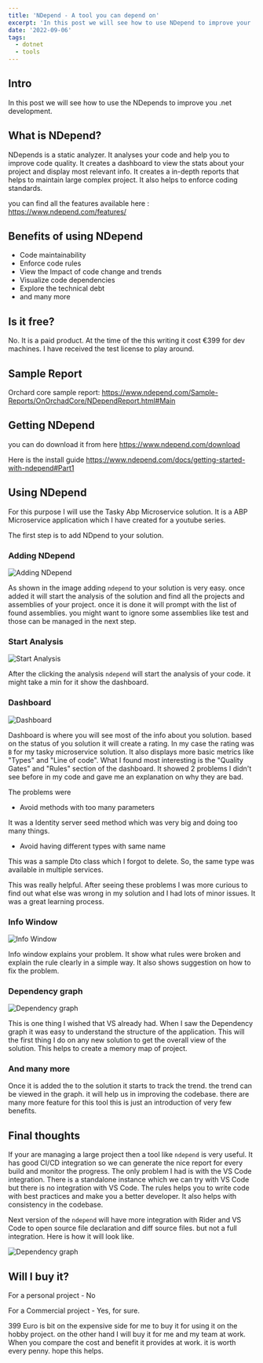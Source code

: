 ```yaml
---
title: 'NDepend - A tool you can depend on'
excerpt: 'In this post we will see how to use NDepend to improve your .net development.'
date: '2022-09-06'
tags:
  - dotnet
  - tools
---
```


<TOCInline toc={props.toc} asDisclosure />

## Intro

In this post we will see how to use the NDepends to improve you .net development.

## What is NDepend?

NDepends is a static analyzer. It analyses your code and help you to improve code quality. It creates a dashboard to view the stats about your project and display most relevant info. It creates a in-depth reports that helps to maintain large complex project. It also helps to enforce coding standards.

you can find all the features available here : https://www.ndepend.com/features/

## Benefits of using NDepend

- Code maintainability
- Enforce code rules
- View the Impact of code change and trends
- Visualize code dependencies
- Explore the technical debt
- and many more

## Is it free?

No. It is a paid product. At the time of the this writing it cost €399 for dev machines. I have received the test license to play around.

## Sample Report

Orchard core sample report: https://www.ndepend.com/Sample-Reports/OnOrchadCore/NDependReport.html#Main

## Getting NDepend

you can do download it from here https://www.ndepend.com/download

Here is the install guide https://www.ndepend.com/docs/getting-started-with-ndepend#Part1

## Using NDepend

For this purpose I will use the Tasky Abp Microservice solution. It is a ABP Microservice application which I have created for a youtube series.

The first step is to add NDpend to your solution.

### Adding NDepend

![Adding NDepend](https://raw.githubusercontent.com/antosubash/images/main/assets/posts/ndepend/ndepend1.png)

As shown in the image adding `ndepend` to your solution is very easy. once added it will start the analysis of the solution and find all the projects and assemblies of your project. once it is done it will prompt with the list of found assemblies. you might want to ignore some assemblies like test and those can be managed in the next step.

### Start Analysis

![Start Analysis](https://raw.githubusercontent.com/antosubash/images/main/assets/posts/ndepend/ndepend2.png)

After the clicking the analysis `ndepend` will start the analysis of your code. it might take a min for it show the dashboard.

### Dashboard

![Dashboard](https://raw.githubusercontent.com/antosubash/images/main/assets/posts/ndepend/ndepend3.png)

Dashboard is where you will see most of the info about you solution. based on the status of you solution it will create a rating. In my case the rating was `B` for my tasky microservice solution. It also displays more basic metrics like "Types" and "Line of code". What I found most interesting is the "Quality Gates" and "Rules" section of the dashboard. It showed 2 problems I didn't see before in my code and gave me an explanation on why they are bad.

The problems were

- Avoid methods with too many parameters

It was a Identity server seed method which was very big and doing too many things.

- Avoid having different types with same name

This was a sample Dto class which I forgot to delete. So, the same type was available in multiple services.

This was really helpful. After seeing these problems I was more curious to find out what else was wrong in my solution and I had lots of minor issues. It was a great learning process.

### Info Window

![Info Window](https://raw.githubusercontent.com/antosubash/images/main/assets/posts/ndepend/ndepend4.png)

Info window explains your problem. It show what rules were broken and explain the rule clearly in a simple way. It also shows suggestion on how to fix the problem.

### Dependency graph

![Dependency graph](https://raw.githubusercontent.com/antosubash/images/main/assets/posts/ndepend/ndepend5.png)

This is one thing I wished that VS already had. When I saw the Dependency graph it was easy to understand the structure of the application. This will the first thing I do on any new solution to get the overall view of the solution. This helps to create a memory map of project.

### And many more

Once it is added the to the solution it starts to track the trend. the trend can be viewed in the graph. it will help us in improving the codebase. there are many more feature for this tool this is just an introduction of very few benefits.

## Final thoughts

If your are managing a large project then a tool like `ndepend` is very useful. It has good CI/CD integration so we can generate the nice report for every build and monitor the progress. The only problem I had is with the VS Code integration. There is a standalone instance which we can try with VS Code but there is no integration with VS Code. The rules helps you to write code with best practices and make you a better developer. It also helps with consistency in the codebase.

Next version of the `ndepend` will have more integration with Rider and VS Code to open source file declaration and diff source files. but not a full integration. Here is how it will look like.

![Dependency graph](https://raw.githubusercontent.com/antosubash/images/main/assets/posts/ndepend/ndepend6.png)

## Will I buy it?

For a personal project - No

For a Commercial project - Yes, for sure.

399 Euro is bit on the expensive side for me to buy it for using it on the hobby project. on the other hand I will buy it for me and my team at work. When you compare the cost and benefit it provides at work. it is worth every penny. hope this helps.
